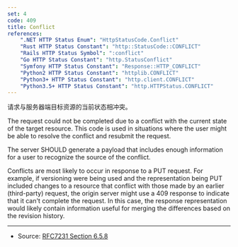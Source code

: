 ```yaml
---
set: 4
code: 409
title: Conflict
references:
    ".NET HTTP Status Enum": "HttpStatusCode.Conflict"
    "Rust HTTP Status Constant": "http::StatusCode::CONFLICT"
    "Rails HTTP Status Symbol": ":conflict"
    "Go HTTP Status Constant": "http.StatusConflict"
    "Symfony HTTP Status Constant": "Response::HTTP_CONFLICT"
    "Python2 HTTP Status Constant": "httplib.CONFLICT"
    "Python3+ HTTP Status Constant": "http.client.CONFLICT"
    "Python3.5+ HTTP Status Constant": "http.HTTPStatus.CONFLICT"
---
```


<CodeTitle code={code} title={title} />

请求与服务器端目标资源的当前状态相冲突。

The request could not be completed due to a conflict with the current state of the target resource. This code is used in situations where the user might be able to resolve the conflict and resubmit the request.

The server SHOULD generate a payload that includes enough information for a user to recognize the source of the conflict.

Conflicts are most likely to occur in response to a PUT request. For example, if versioning were being used and the representation being PUT included changes to a resource that conflict with those made by an earlier (third-party) request, the origin server might use a 409 response to indicate that it can't complete the request. In this case, the response representation would likely contain information useful for merging the differences based on the revision history.

---

* Source: [RFC7231 Section 6.5.8][1]

[1]: <https://tools.ietf.org/html/rfc7231#section-6.5.8>
